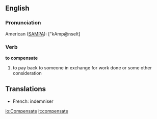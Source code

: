 ==English==

===Pronunciation===

American ([[SAMPA]]): ["kAmp@nseIt]

===Verb===

'''to compensate'''

#to pay back to someone in exchange for work done or some other consideration
==Translations==
*French: indemniser

[[io:Compensate]]
[[it:compensate]]